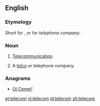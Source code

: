 ==English==

===Etymology===
Short for {{term|telecommunication}}, or for ''telephone company''.

===Noun===
{{en-noun}}

# {{informal}} [[telecommunication|Telecommunication]].
# {{informal}} A [[telco]] or telephone company.

===Anagrams===
* [[Ol Cemet'#English|Ol Cemet']]

[[et:telecom]]
[[nl:telecom]]
[[pl:telecom]]
[[zh:telecom]]